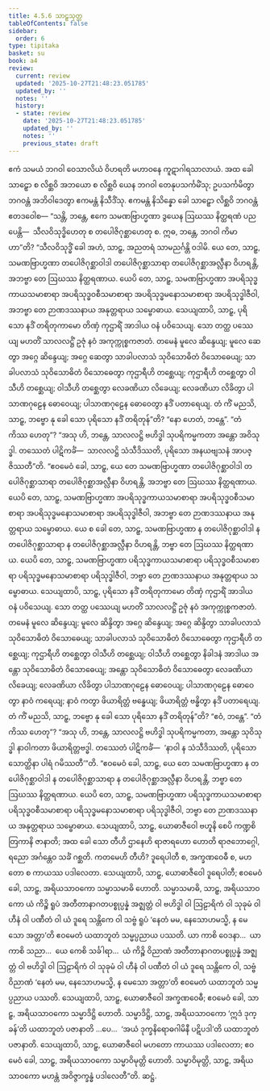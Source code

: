 ```yaml
---
title: 4.5.6 သာဠှသုတ္တ
tableOfContents: false
sidebar:
  order: 6
type: tipitaka
basket: su
book: a4
review:
  current: review
  updated: '2025-10-27T21:48:23.051785'
  updated_by: ''
  notes: ''
  history:
  - state: review
    date: '2025-10-27T21:48:23.051785'
    updated_by: ''
    notes: ''
    previous_state: draft
---
```



<ReviewStatus review={frontmatter.review} showDetails={true} />

<HypothesisAnnotation frontmatter={frontmatter} />

<DynamicBreadcrumb />

<Division number="196" book="a4" e="ch" v="15" p="520">

<Paragraph number="1236" book="a4">
ဧကံ သမယံ ဘဂဝါ ဝေသာလိယံ ဝိဟရတိ မဟာဝနေ ကူဋာဂါရသာလာယံ. အထ ခေါ သာဠှော စ လိစ္ဆဝိ အဘယော စ လိစ္ဆဝိ ယေန ဘဂဝါ တေနုပသင်္ကမိံသု; ဥပသင်္ကမိတွာ ဘဂဝန္တံ အဘိဝါဒေတွာ ဧကမန္တံ နိသီဒိံသု. ဧကမန္တံ နိသိန္နော ခေါ သာဠှော လိစ္ဆဝိ ဘဂဝန္တံ ဧတဒဝေါစ—
</Paragraph>

<Paragraph number="1237" book="a4">
“သန္တိ, ဘန္တေ, ဧကေ သမဏဗြာဟ္မဏာ ဒွယေန ဩဃဿ နိတ္ထရဏံ ပညပေန္တိ—  သီလဝိသုဒ္ဓိဟေတု စ တပေါဇိဂုစ္ဆာဟေတု စ. ဣဓ, ဘန္တေ, ဘဂဝါ ကိမာဟာ”တိ?
</Paragraph>

<Paragraph number="1238" book="a4">
“သီလဝိသုဒ္ဓိံ ခေါ အဟံ, သာဠှ, အညတရံ သာမညင်္ဂန္တိ ဝဒါမိ. ယေ တေ, သာဠှ, သမဏဗြာဟ္မဏာ တပေါဇိဂုစ္ဆာဝါဒါ တပေါဇိဂုစ္ဆာသာရာ တပေါဇိဂုစ္ဆာအလ္လီနာ ဝိဟရန္တိ, အဘဗ္ဗာ တေ ဩဃဿ နိတ္ထရဏာယ. ယေပိ တေ, သာဠှ, သမဏဗြာဟ္မဏာ အပရိသုဒ္ဓကာယသမာစာရာ အပရိသုဒ္ဓဝစီသမာစာရာ အပရိသုဒ္ဓမနောသမာစာရာ အပရိသုဒ္ဓါဇီဝါ, အဘဗ္ဗာ တေ ဉာဏဒဿနာယ အနုတ္တရာယ သမ္ဗောဓာယ.
</Paragraph>

<Paragraph number="1239" book="a4">
သေယျထာပိ, သာဠှ, ပုရိသော နဒိံ တရိတုကာမော တိဏှံ ကုဌာရိံ အာဒါယ ဝနံ ပဝိသေယျ. သော တတ္ထ ပဿေယျ မဟတိံ သာလလဋ္ဌိံ ဥဇုံ နဝံ အကုက္ကုစ္စကဇာတံ. တမေနံ မူလေ ဆိန္ဒေယျ; မူလေ ဆေတွာ အဂ္ဂေ ဆိန္ဒေယျ; အဂ္ဂေ ဆေတွာ သာခါပလာသံ သုဝိသောဓိတံ ဝိသောဓေယျ; သာခါပလာသံ သုဝိသောဓိတံ ဝိသောဓေတွာ ကုဌာရီဟိ တစ္ဆေယျ; ကုဌာရီဟိ တစ္ဆေတွာ ဝါသီဟိ တစ္ဆေယျ; ဝါသီဟိ တစ္ဆေတွာ လေခဏိယာ လိခေယျ; လေခဏိယာ လိခိတွာ ပါသာဏဂုဠေန ဓောဝေယျ; ပါသာဏဂုဠေန ဓောဝေတွာ နဒိံ ပတာရေယျ.
</Paragraph>

<Paragraph number="1240" book="a4">
တံ ကိံ မညသိ, သာဠှ, ဘဗ္ဗော နု ခေါ သော ပုရိသော နဒိံ တရိတုန်”တိ? “နော ဟေတံ, ဘန္တေ”. “တံ ကိဿ ဟေတု”? “အသု ဟိ, ဘန္တေ, သာလလဋ္ဌိ ဗဟိဒ္ဓါ သုပရိကမ္မကတာ အန္တော အဝိသုဒ္ဓါ. တဿေတံ ပါဋိကင်္ခံ—  သာလလဋ္ဌိ သံသီဒိဿတိ, ပုရိသော အနယဗျသနံ အာပဇ္ဇိဿတီ”တိ.
</Paragraph>

<Paragraph number="1241" book="a4">
“ဧဝမေဝံ ခေါ, သာဠှ, ယေ တေ သမဏဗြာဟ္မဏာ တပေါဇိဂုစ္ဆာဝါဒါ တပေါဇိဂုစ္ဆာသာရာ တပေါဇိဂုစ္ဆာအလ္လီနာ ဝိဟရန္တိ, အဘဗ္ဗာ တေ ဩဃဿ နိတ္ထရဏာယ. ယေပိ တေ, သာဠှ, သမဏဗြာဟ္မဏာ အပရိသုဒ္ဓကာယသမာစာရာ အပရိသုဒ္ဓဝစီသမာစာရာ အပရိသုဒ္ဓမနောသမာစာရာ အပရိသုဒ္ဓါဇီဝါ, အဘဗ္ဗာ တေ ဉာဏဒဿနာယ အနုတ္တရာယ သမ္ဗောဓာယ.
</Paragraph>

<Paragraph number="1242" book="a4">
ယေ စ ခေါ တေ, သာဠှ, သမဏဗြာဟ္မဏာ န တပေါဇိဂုစ္ဆာဝါဒါ န တပေါဇိဂုစ္ဆာသာရာ န တပေါဇိဂုစ္ဆာအလ္လီနာ ဝိဟရန္တိ, ဘဗ္ဗာ တေ ဩဃဿ နိတ္ထရဏာယ. ယေပိ တေ, သာဠှ, သမဏဗြာဟ္မဏာ ပရိသုဒ္ဓကာယသမာစာရာ ပရိသုဒ္ဓဝစီသမာစာရာ ပရိသုဒ္ဓမနောသမာစာရာ ပရိသုဒ္ဓါဇီဝါ, ဘဗ္ဗာ တေ ဉာဏဒဿနာယ အနုတ္တရာယ သမ္ဗောဓာယ.
</Paragraph>

<Paragraph number="1243" book="a4">
သေယျထာပိ, သာဠှ, ပုရိသော နဒိံ တရိတုကာမော တိဏှံ ကုဌာရိံ အာဒါယ ဝနံ ပဝိသေယျ. သော တတ္ထ ပဿေယျ မဟတိံ သာလလဋ္ဌိံ ဥဇုံ နဝံ အကုက္ကုစ္စကဇာတံ. တမေနံ မူလေ ဆိန္ဒေယျ; မူလေ ဆိန္ဒိတွာ အဂ္ဂေ ဆိန္ဒေယျ; အဂ္ဂေ ဆိန္ဒိတွာ သာခါပလာသံ သုဝိသောဓိတံ ဝိသောဓေယျ; သာခါပလာသံ သုဝိသောဓိတံ ဝိသောဓေတွာ ကုဌာရီဟိ တစ္ဆေယျ; ကုဌာရီဟိ တစ္ဆေတွာ ဝါသီဟိ တစ္ဆေယျ; ဝါသီဟိ တစ္ဆေတွာ နိခါဒနံ အာဒါယ အန္တော သုဝိသောဓိတံ ဝိသောဓေယျ; အန္တော သုဝိသောဓိတံ ဝိသောဓေတွာ လေခဏိယာ လိခေယျ; လေခဏိယာ လိခိတွာ ပါသာဏဂုဠေန ဓောဝေယျ; ပါသာဏဂုဠေန ဓောဝေတွာ နာဝံ ကရေယျ; နာဝံ ကတွာ ဖိယာရိတ္တံ ဗန္ဓေယျ; ဖိယာရိတ္တံ ဗန္ဓိတွာ နဒိံ ပတာရေယျ.
</Paragraph>

<Paragraph number="1244" book="a4">
တံ ကိံ မညသိ, သာဠှ, ဘဗ္ဗော နု ခေါ သော ပုရိသော နဒိံ တရိတုန်”တိ? “ဧဝံ, ဘန္တေ”. “တံ ကိဿ ဟေတု”? “အသု ဟိ, ဘန္တေ, သာလလဋ္ဌိ ဗဟိဒ္ဓါ သုပရိကမ္မကတာ, အန္တော သုဝိသုဒ္ဓါ နာဝါကတာ ဖိယာရိတ္တဗဒ္ဓါ. တဿေတံ ပါဋိကင်္ခံ—  ‘နာဝါ န သံသီဒိဿတိ, ပုရိသော သောတ္ထိနာ ပါရံ ဂမိဿတီ’”တိ.
</Paragraph>

<Paragraph number="1245" book="a4">
“ဧဝမေဝံ ခေါ, သာဠှ, ယေ တေ သမဏဗြာဟ္မဏာ န တပေါဇိဂုစ္ဆာဝါဒါ န တပေါဇိဂုစ္ဆာသာရာ န တပေါဇိဂုစ္ဆာအလ္လီနာ ဝိဟရန္တိ, ဘဗ္ဗာ တေ ဩဃဿ နိတ္ထရဏာယ. ယေပိ တေ, သာဠှ, သမဏဗြာဟ္မဏာ ပရိသုဒ္ဓကာယသမာစာရာ ပရိသုဒ္ဓဝစီသမာစာရာ ပရိသုဒ္ဓမနောသမာစာရာ ပရိသုဒ္ဓါဇီဝါ, ဘဗ္ဗာ တေ ဉာဏဒဿနာယ အနုတ္တရာယ သမ္ဗောဓာယ. သေယျထာပိ, သာဠှ, ယောဓာဇီဝေါ ဗဟူနိ စေပိ ကဏ္ဍစိတြကာနိ ဇာနာတိ; အထ ခေါ သော တီဟိ ဌာနေဟိ ရာဇာရဟော ဟောတိ ရာဇဘောဂ္ဂေါ, ရညော အင်္ဂန္တေဝ သင်္ခံ ဂစ္ဆတိ. ကတမေဟိ တီဟိ? ဒူရေပါတီ စ, အက္ခဏဝေဓီ စ, မဟတော စ ကာယဿ ပဒါလေတာ.
</Paragraph>

<Paragraph number="1246" book="a4">
သေယျထာပိ, သာဠှ, ယောဓာဇီဝေါ ဒူရေပါတီ; ဧဝမေဝံ ခေါ, သာဠှ, အရိယသာဝကော သမ္မာသမာဓိ ဟောတိ. သမ္မာသမာဓိ, သာဠှ, အရိယသာဝကော ယံ ကိဉ္စိ ရူပံ အတီတာနာဂတပစ္စုပ္ပန္နံ အဇ္ဈတ္တံ ဝါ ဗဟိဒ္ဓါ ဝါ ဩဠာရိကံ ဝါ သုခုမံ ဝါ ဟီနံ ဝါ ပဏီတံ ဝါ ယံ ဒူရေ သန္တိကေ ဝါ သဗ္ဗံ ရူပံ ‘နေတံ မမ, နေသောဟမသ္မိ, န မေသော အတ္တာ’တိ ဧဝမေတံ ယထာဘူတံ သမ္မပ္ပညာယ ပဿတိ. ယာ ကာစိ ဝေဒနာ…  ယာ ကာစိ သညာ…  ယေ ကေစိ သင်္ခါရာ…  ယံ ကိဉ္စိ ဝိညာဏံ အတီတာနာဂတပစ္စုပ္ပန္နံ အဇ္ဈတ္တံ ဝါ ဗဟိဒ္ဓါ ဝါ ဩဠာရိကံ ဝါ သုခုမံ ဝါ ဟီနံ ဝါ ပဏီတံ ဝါ ယံ ဒူရေ သန္တိကေ ဝါ, သဗ္ဗံ ဝိညာဏံ ‘နေတံ မမ, နေသောဟမသ္မိ, န မေသော အတ္တာ’တိ ဧဝမေတံ ယထာဘူတံ သမ္မပ္ပညာယ ပဿတိ.
</Paragraph>

<Paragraph number="1247" book="a4">
သေယျထာပိ, သာဠှ, ယောဓာဇီဝေါ အက္ခဏဝေဓီ; ဧဝမေဝံ ခေါ, သာဠှ, အရိယသာဝကော သမ္မာဒိဋ္ဌိ ဟောတိ. သမ္မာဒိဋ္ဌိ, သာဠှ, အရိယသာဝကော ‘ဣဒံ ဒုက္ခန်’တိ ယထာဘူတံ ပဇာနာတိ …ပေ…  ‘အယံ ဒုက္ခနိရောဓဂါမိနီ ပဋိပဒါ’တိ ယထာဘူတံ ပဇာနာတိ.
</Paragraph>

<Paragraph number="1248" book="a4">
သေယျထာပိ, သာဠှ, ယောဓာဇီဝေါ မဟတော ကာယဿ ပဒါလေတာ; ဧဝမေဝံ ခေါ, သာဠှ, အရိယသာဝကော သမ္မာဝိမုတ္တိ ဟောတိ. သမ္မာဝိမုတ္တိ, သာဠှ, အရိယသာဝကော မဟန္တံ အဝိဇ္ဇာက္ခန္ဓံ ပဒါလေတီ”တိ.

</Paragraph>
</Division>

<Paragraph number="1249" type="center" book="a4">
ဆဋ္ဌံ.
</Paragraph>